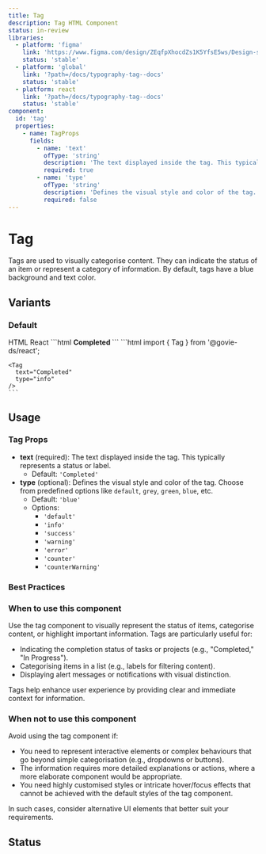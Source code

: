 ```yaml
---
title: Tag
description: Tag HTML Component
status: in-review
libraries:
  - platform: 'figma'
    link: 'https://www.figma.com/design/ZEqfpXhocdZs1K5YfsE5ws/Design-system?node-id=1315-1284'
    status: 'stable'
  - platform: 'global'
    link: '?path=/docs/typography-tag--docs'
    status: 'stable'
  - platform: react
    link: '?path=/docs/typography-tag--docs'
    status: 'stable'
component:
  id: 'tag'
  properties:
    - name: TagProps
      fields:
        - name: 'text'
          ofType: 'string'
          description: 'The text displayed inside the tag. This typically represents a status or label.'
          required: true
        - name: 'type'
          ofType: 'string'
          description: 'Defines the visual style and color of the tag. Choose from predefined options like default, info, success, warning, error, counter, counterWarning.'
          required: false
---
```



# Tag

Tags are used to visually categorise content. They can indicate the status of an item or represent a category of information. By default, tags have a blue background and text color.

## Variants

### Default

<ComponentContainer>
  <Tag text="Completed" type="info" />
</ComponentContainer>

<Tabs id="tab1">
  <TabList>
    <TabItem value="tab11" checked>HTML</TabItem>
    <TabItem value="tab13">React</TabItem>
  </TabList>
  <TabPanel value="tab11">        
    ```html
    <strong class="gi-tag gi-tag-info">
      Completed
    </strong>
    ```
  </TabPanel>
  <TabPanel value="tab13">
    ```html
    import { Tag } from '@govie-ds/react';

    <Tag
      text="Completed"
      type="info"
    />
    ```

  </TabPanel>
</Tabs>

## Usage

<ComponentPropertiesTable componentId="tag" />

### Tag Props

- **text** (required): The text displayed inside the tag. This typically represents a status or label.
  - Default: `'Completed'`
- **type** (optional): Defines the visual style and color of the tag. Choose from predefined options like `default`, `grey`, `green`, `blue`, etc.
  - Default: `'blue'`
  - Options:
    - `'default'`
    - `'info'`
    - `'success'`
    - `'warning'`
    - `'error'`
    - `'counter'`
    - `'counterWarning'`

### Best Practices

### When to use this component

Use the tag component to visually represent the status of items, categorise content, or highlight important information. Tags are particularly useful for:

- Indicating the completion status of tasks or projects (e.g., "Completed," "In Progress").
- Categorising items in a list (e.g., labels for filtering content).
- Displaying alert messages or notifications with visual distinction.

Tags help enhance user experience by providing clear and immediate context for information.

### When not to use this component

Avoid using the tag component if:

- You need to represent interactive elements or complex behaviours that go beyond simple categorisation (e.g., dropdowns or buttons).
- The information requires more detailed explanations or actions, where a more elaborate component would be appropriate.
- You need highly customised styles or intricate hover/focus effects that cannot be achieved with the default styles of the tag component.

In such cases, consider alternative UI elements that better suit your requirements.

## Status

<ComponentStatusBlock componentId="tag" />
